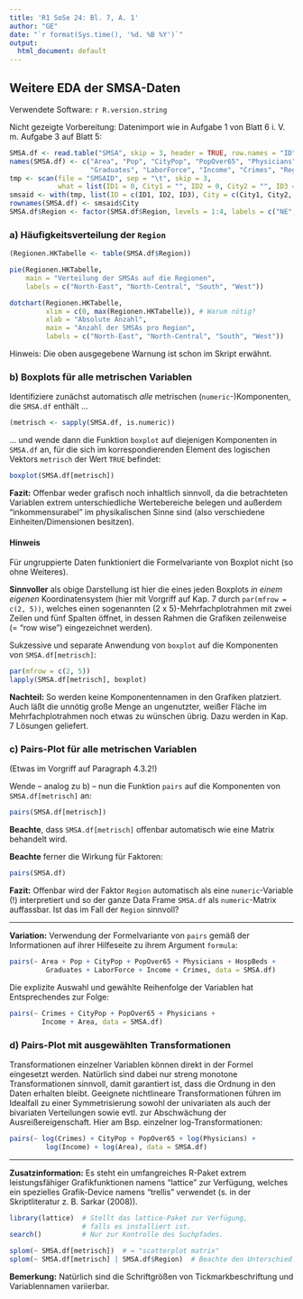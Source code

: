 ```yaml
---
title: 'R1 SoSe 24: Bl. 7, A. 1'
author: "GE"
date: "`r format(Sys.time(), '%d. %B %Y')`"
output:
  html_document: default
---
```


## Weitere EDA der SMSA-Daten

Verwendete Software: `r R.version.string`

Nicht gezeigte Vorbereitung: Datenimport wie in Aufgabe 1 von Blatt 6
i. V. m. Aufgabe 3 auf Blatt 5:
```r
SMSA.df <- read.table("SMSA", skip = 3, header = TRUE, row.names = "ID")
names(SMSA.df) <- c("Area", "Pop", "CityPop", "PopOver65", "Physicians", "HospBeds",
                    "Graduates", "LaborForce", "Income", "Crimes", "Region")
tmp <- scan(file = "SMSAID", sep = "\t", skip = 3,
            what = list(ID1 = 0, City1 = "", ID2 = 0, City2 = "", ID3 = 0, City3 = ""))
smsaid <- with(tmp, list(ID = c(ID1, ID2, ID3), City = c(City1, City2, City3)))
rownames(SMSA.df) <- smsaid$City
SMSA.df$Region <- factor(SMSA.df$Region, levels = 1:4, labels = c("NE", "NC", "S", "W"))
```


### a) Häufigkeitsverteilung der `Region`

```r
(Regionen.HKTabelle <- table(SMSA.df$Region))

pie(Regionen.HKTabelle,
    main = "Verteilung der SMSAs auf die Regionen",
    labels = c("North-East", "North-Central", "South", "West"))

dotchart(Regionen.HKTabelle,
         xlim = c(0, max(Regionen.HKTabelle)), # Warum nötig?
         xlab = "Absolute Anzahl",
         main = "Anzahl der SMSAs pro Region",
         labels = c("North-East", "North-Central", "South", "West"))
```

Hinweis: Die oben ausgegebene Warnung ist schon im Skript erwähnt.


### b) Boxplots für alle metrischen Variablen

Identifiziere zunächst automatisch *alle* metrischen (`numeric`-)Komponenten,
die `SMSA.df` enthält ...
```r
(metrisch <- sapply(SMSA.df, is.numeric))
```


... und wende dann die Funktion `boxplot` auf diejenigen Komponenten in
`SMSA.df` an, für die sich im korrespondierenden Element des logischen
Vektors `metrisch` der Wert `TRUE` befindet:
```r
boxplot(SMSA.df[metrisch])
```

**Fazit:** Offenbar weder grafisch noch inhaltlich sinnvoll, da die
betrachteten Variablen extrem unterschiedliche Wertebereiche belegen
und außerdem "inkommensurabel" im physikalischen Sinne sind (also
verschiedene Einheiten/Dimensionen besitzen).

#### Hinweis
Für *un*gruppierte Daten funktioniert die Formelvariante von Boxplot
nicht (so ohne Weiteres).


**Sinnvoller** als obige Darstellung ist hier die eines jeden Boxplots
*in einem eigenen* Koordinatensystem (hier mit Vorgriff auf Kap. 7
durch `par(mfrow = c(2, 5))`, welches einen sogenannten
(2 x 5)-Mehrfachplotrahmen mit zwei Zeilen und fünf Spalten öffnet,
in dessen Rahmen die Grafiken zeilenweise (= "row wise") eingezeichnet
werden).

Sukzessive und separate Anwendung von `boxplot` auf die Komponenten
von `SMSA.df[metrisch]`:
```r
par(mfrow = c(2, 5))
lapply(SMSA.df[metrisch], boxplot)
```

**Nachteil:** So werden keine Komponentennamen in den Grafiken
platziert. Auch läßt die unnötig große Menge an ungenutzter, weißer
Fläche im Mehrfachplotrahmen noch etwas zu wünschen übrig. Dazu
werden in Kap. 7 Lösungen geliefert.


### c) Pairs-Plot für alle metrischen Variablen

(Etwas im Vorgriff auf Paragraph 4.3.2!)

Wende -- analog zu b) -- nun die Funktion `pairs` auf die
Komponenten von `SMSA.df[metrisch]` an:
```r
pairs(SMSA.df[metrisch])
```

**Beachte**, dass `SMSA.df[metrisch]` offenbar automatisch wie
eine Matrix behandelt wird.


**Beachte** ferner die Wirkung für Faktoren:
```r
pairs(SMSA.df)
```

**Fazit:** Offenbar wird der Faktor `Region` automatisch als eine
`numeric`-Variable (!) interpretiert und so der ganze Data Frame
`SMSA.df` als `numeric`-Matrix auffassbar. Ist das im Fall der
`Region` sinnvoll?

---

**Variation:** Verwendung der Formelvariante von `pairs` gemäß der
Informationen auf ihrer Hilfeseite zu ihrem Argument `formula`:
```r
pairs(~ Area + Pop + CityPop + PopOver65 + Physicians + HospBeds +
         Graduates + LaborForce + Income + Crimes, data = SMSA.df)
```

Die explizite Auswahl und gewählte Reihenfolge der Variablen hat
Entsprechendes zur Folge:
```r
pairs(~ Crimes + CityPop + PopOver65 + Physicians +
        Income + Area, data = SMSA.df)
```


### d) Pairs-Plot mit ausgewählten Transformationen

Transformationen einzelner Variablen können direkt in der Formel eingesetzt
werden. Natürlich sind dabei nur streng monotone Transformationen sinnvoll,
damit garantiert ist, dass die Ordnung in den Daten erhalten bleibt.
Geeignete nichtlineare Transformationen führen im Idealfall zu einer
Symmetrisierung sowohl der univariaten als auch der bivariaten Verteilungen
sowie evtl. zur Abschwächung der Ausreißereigenschaft. Hier am Bsp.
einzelner log-Transformationen:
```r
pairs(~ log(Crimes) + CityPop + PopOver65 + log(Physicians) +
         log(Income) + log(Area), data = SMSA.df)
```

---

**Zusatzinformation:** Es steht ein umfangreiches R-Paket extrem
leistungsfähiger Grafikfunktionen namens "lattice" zur Verfügung,
welches ein spezielles Grafik-Device namens "trellis" verwendet
(s. in der Skriptliteratur z. B. Sarkar (2008)).
```r
library(lattice)  # Stellt das lattice-Paket zur Verfügung,
                  # falls es installiert ist.
search()          # Nur zur Kontrolle des Suchpfades.

splom(~ SMSA.df[metrisch])  # = "scatterplot matrix"
splom(~ SMSA.df[metrisch] | SMSA.df$Region)  # Beachte den Unterschied!
```

**Bemerkung:** Natürlich sind die Schriftgrößen von Tickmarkbeschriftung
und Variablennamen variierbar.
